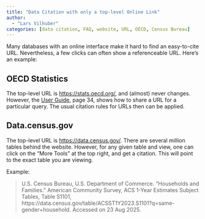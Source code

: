 ```yaml
---
title: "Data Citation with only a top-level Online Link"
author: 
  - "Lars Vilhuber"
categories: [data citation, FAQ, website, URL, OECD, Census Bureau]
---
```

Many databases with an online interface make it hard to find an easy-to-cite URL. Nevertheless, a few clicks can often show a referenceable URL. Here's an example: 

## OECD Statistics

The top-level URL is [https://stats.oecd.org/](https://stats.oecd.org/), and (almost) never changes. However, the [User Guide](https://stats.oecd.org/Content/themes/OECD/static/help/WBOS%20User%20Guide%20(EN).PDF?page=34), page 34, shows how to share a URL for a particular query. The usual citation rules for URLs then can be applied.

## Data.census.gov

The top-level URL is [https://data.census.gov/](https://data.census.gov/). There are several million tables behind the website. However, for any given table and view, one can click on the "More Tools" at the top right, and get a citation. This will point to the exact table you are viewing. 

Example:

> U.S. Census Bureau, U.S. Department of Commerce. "Households and Families." American Community Survey, ACS 1-Year Estimates Subject Tables, Table S1101, https://data.census.gov/table/ACSST1Y2023.S1101?q=same-gender+household. Accessed on 23 Aug 2025.